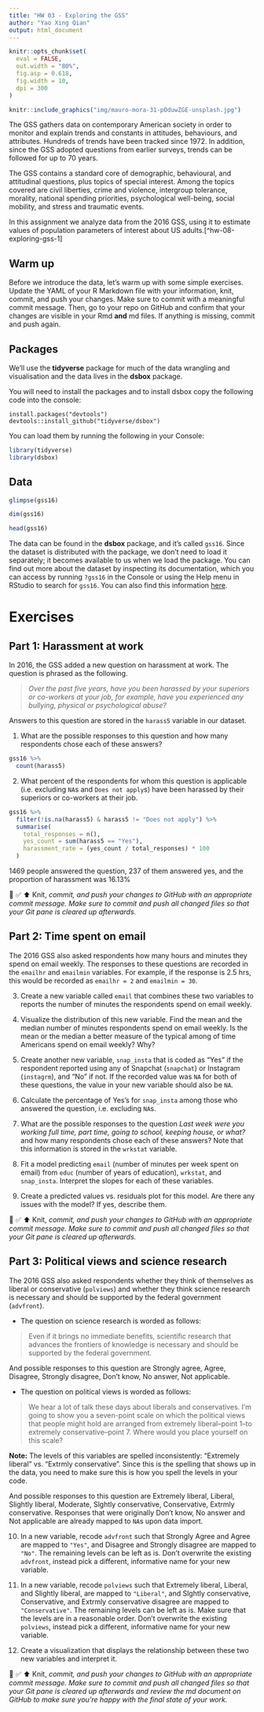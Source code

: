 ```yaml
---
title: "HW 03 - Exploring the GSS"
author: "Yao Xing Qian"
output: html_document
---
```


```r
knitr::opts_chunk$set(
  eval = FALSE,
  out.width = "80%",
  fig.asp = 0.618,
  fig.width = 10,
  dpi = 300
)
```

```r
knitr::include_graphics("img/mauro-mora-31-pOduwZGE-unsplash.jpg")
```

The GSS gathers data on contemporary American society in order to monitor and explain trends and constants in attitudes, behaviours, and attributes.
Hundreds of trends have been tracked since 1972.
In addition, since the GSS adopted questions from earlier surveys, trends can be followed for up to 70 years.

The GSS contains a standard core of demographic, behavioural, and attitudinal questions, plus topics of special interest.
Among the topics covered are civil liberties, crime and violence, intergroup tolerance, morality, national spending priorities, psychological well-being, social mobility, and stress and traumatic events.

In this assignment we analyze data from the 2016 GSS, using it to estimate values of population parameters of interest about US adults.[^hw-08-exploring-gss-1]


## Warm up

Before we introduce the data, let's warm up with some simple exercises.
Update the YAML of your R Markdown file with your information, knit, commit, and push your changes.
Make sure to commit with a meaningful commit message.
Then, go to your repo on GitHub and confirm that your changes are visible in your Rmd **and** md files.
If anything is missing, commit and push again.

## Packages

We'll use the **tidyverse** package for much of the data wrangling and visualisation and the data lives in the **dsbox** package.

You will need to install the packages and to install dsbox copy the following code into the console: 

```
install.packages("devtools")
devtools::install_github("tidyverse/dsbox")
```

You can load them by running the following in your Console:

```r
library(tidyverse)
library(dsbox)
```

## Data


```r
glimpse(gss16)  
```

```r
dim(gss16)
```
```r
head(gss16) 
```



The data can be found in the **dsbox** package, and it's called `gss16`.
Since the dataset is distributed with the package, we don't need to load it separately; it becomes available to us when we load the package.
You can find out more about the dataset by inspecting its documentation, which you can access by running `?gss16` in the Console or using the Help menu in RStudio to search for `gss16`.
You can also find this information [here](https://rstudio-education.github.io/dsbox/reference/gss16.html).

# Exercises

## Part 1: Harassment at work

In 2016, the GSS added a new question on harassment at work.
The question is phrased as the following.

> *Over the past five years, have you been harassed by your superiors or co-workers at your job, for example, have you experienced any bullying, physical or psychological abuse?*

Answers to this question are stored in the `harass5` variable in our dataset.

1.  What are the possible responses to this question and how many respondents chose each of these answers?

```r
gss16 %>%
  count(harass5)
```


2.  What percent of the respondents for whom this question is applicable\
    (i.e. excluding `NA`s and `Does not apply`s) have been harassed by their superiors or co-workers at their job.
    
```r
gss16 %>%
  filter(!is.na(harass5) & harass5 != "Does not apply") %>%
  summarise(
    total_responses = n(),
    yes_count = sum(harass5 == "Yes"),
    harassment_rate = (yes_count / total_responses) * 100
  )
```
1469 people answered the question, 237 of them answered yes, and the proportion of harassment was 16.13%

🧶 ✅ ⬆️ Knit, *commit, and push your changes to GitHub with an appropriate commit message. Make sure to commit and push all changed files so that your Git pane is cleared up afterwards.*

## Part 2: Time spent on email

The 2016 GSS also asked respondents how many hours and minutes they spend on email weekly.
The responses to these questions are recorded in the `emailhr` and `emailmin` variables.
For example, if the response is 2.5 hrs, this would be recorded as `emailhr = 2` and `emailmin = 30`.

3.  Create a new variable called `email` that combines these two variables to reports the number of minutes the respondents spend on email weekly.

4.  Visualize the distribution of this new variable.
    Find the mean and the median number of minutes respondents spend on email weekly.
    Is the mean or the median a better measure of the typical among of time Americans spend on email weekly?
    Why?

5.  Create another new variable, `snap_insta` that is coded as "Yes" if the respondent reported using any of Snapchat (`snapchat`) or Instagram (`instagrm`), and "No" if not.
    If the recorded value was `NA` for both of these questions, the value in your new variable should also be `NA`.

6.  Calculate the percentage of Yes's for `snap_insta` among those who answered the question, i.e. excluding `NA`s.

7.  What are the possible responses to the question *Last week were you working full time, part time, going to school, keeping house, or what?* and how many respondents chose each of these answers?
    Note that this information is stored in the `wrkstat` variable.

8.  Fit a model predicting `email` (number of minutes per week spent on email) from `educ` (number of years of education), `wrkstat`, and `snap_insta`.
    Interpret the slopes for each of these variables.

9.  Create a predicted values vs. residuals plot for this model.
    Are there any issues with the model?
    If yes, describe them.

🧶 ✅ ⬆️ Knit, *commit, and push your changes to GitHub with an appropriate commit message. Make sure to commit and push all changed files so that your Git pane is cleared up afterwards.*

## Part 3: Political views and science research

The 2016 GSS also asked respondents whether they think of themselves as liberal or conservative (`polviews`) and whether they think science research is necessary and should be supported by the federal government (`advfront`).

-   The question on science research is worded as follows:

> Even if it brings no immediate benefits, scientific research that advances the frontiers of knowledge is necessary and should be supported by the federal government.

And possible responses to this question are Strongly agree, Agree, Disagree, Strongly disagree, Don't know, No answer, Not applicable.

-   The question on political views is worded as follows:

> We hear a lot of talk these days about liberals and conservatives.
> I'm going to show you a seven-point scale on which the political views that people might hold are arranged from extremely liberal--point 1--to extremely conservative--point 7.
> Where would you place yourself on this scale?


**Note:** The levels of this variables are spelled inconsistently: "Extremely liberal" vs. "Extrmly conservative". Since this is the spelling that shows up in the data, you need to make sure this is how you spell the levels in your code.


And possible responses to this question are Extremely liberal, Liberal, Slightly liberal, Moderate, Slghtly conservative, Conservative, Extrmly conservative.
Responses that were originally Don't know, No answer and Not applicable are already mapped to `NA`s upon data import.

10. In a new variable, recode `advfront` such that Strongly Agree and Agree are mapped to `"Yes"`, and Disagree and Strongly disagree are mapped to `"No"`.
    The remaining levels can be left as is.
    Don't overwrite the existing `advfront`, instead pick a different, informative name for your new variable.

11. In a new variable, recode `polviews` such that Extremely liberal, Liberal, and Slightly liberal, are mapped to `"Liberal"`, and Slghtly conservative, Conservative, and Extrmly conservative disagree are mapped to `"Conservative"`.
    The remaining levels can be left as is.
    Make sure that the levels are in a reasonable order.
    Don't overwrite the existing `polviews`, instead pick a different, informative name for your new variable.

12. Create a visualization that displays the relationship between these two new variables and interpret it.

🧶 ✅ ⬆️ Knit, *commit, and push your changes to GitHub with an appropriate commit message. Make sure to commit and push all changed files so that your Git pane is cleared up afterwards and review the md document on GitHub to make sure you're happy with the final state of your work.*

